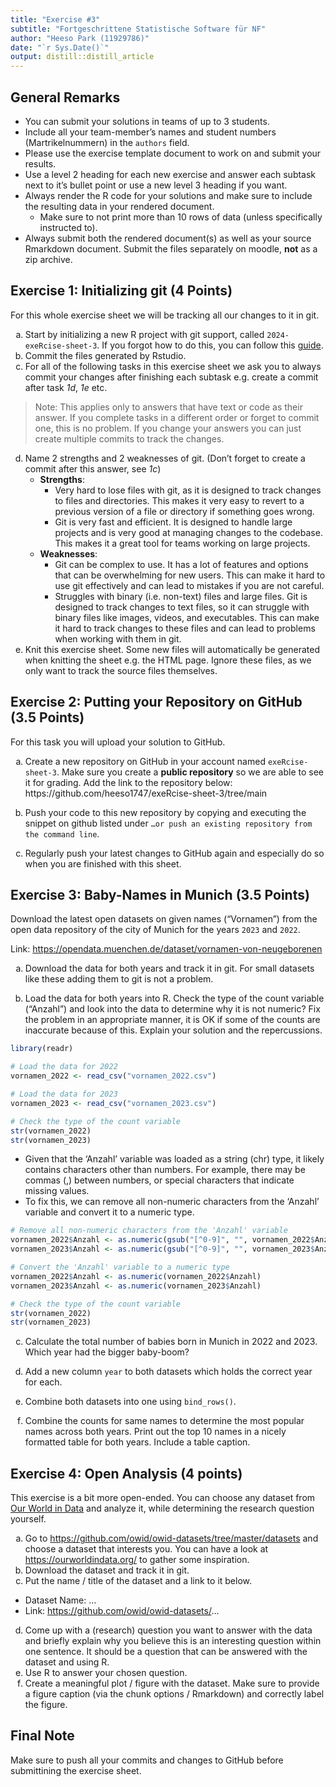 ```yaml
---
title: "Exercise #3"
subtitle: "Fortgeschrittene Statistische Software für NF"
author: "Heeso Park (11929786)"
date: "`r Sys.Date()`"
output: distill::distill_article
---
```


## General Remarks

-   You can submit your solutions in teams of up to 3 students.
-   Include all your team-member's names and student numbers
    (Martrikelnummern) in the `authors` field.
-   Please use the exercise template document to work on and submit your
    results.
-   Use a level 2 heading for each new exercise and answer each subtask
    next to it's bullet point or use a new level 3 heading if you want.
-   Always render the R code for your solutions and make sure to include
    the resulting data in your rendered document.
    -   Make sure to not print more than 10 rows of data (unless
        specifically instructed to).
-   Always submit both the rendered document(s) as well as your source
    Rmarkdown document. Submit the files separately on moodle, **not**
    as a zip archive.

## Exercise 1: Initializing git (4 Points)

For this whole exercise sheet we will be tracking all our changes to it
in git.

a)  Start by initializing a new R project with git support, called
    `2024-exeRcise-sheet-3`. If you forgot how to do this, you can
    follow this
    [guide](https://malikaihle.github.io/Introduction-RStudio-Git-GitHub/rstudio_project.html).
b)  Commit the files generated by Rstudio.
c)  For all of the following tasks in this exercise sheet we ask you to
    always commit your changes after finishing each subtask e.g. create
    a commit after task *1d*, *1e* etc.

> Note: This applies only to answers that have text or code as their
> answer. If you complete tasks in a different order or forget to commit
> one, this is no problem. If you change your answers you can just
> create multiple commits to track the changes.

d)  Name 2 strengths and 2 weaknesses of git. (Don't forget to create a
    commit after this answer, see *1c*)
    -  **Strengths**:
        -   Very hard to lose files with git, as it is designed to
            track changes to files and directories. This makes it very
            easy to revert to a previous version of a file or directory
            if something goes wrong.
        -   Git is very fast and efficient. It is designed to handle
            large projects and is very good at managing changes to the
            codebase. This makes it a great tool for teams working on
            large projects.
    - **Weaknesses**:
        -   Git can be complex to use. It has a lot of features and
            options that can be overwhelming for new users. This can
            make it hard to use git effectively and can lead to
            mistakes if you are not careful.
        -   Struggles with binary (i.e. non-text) files and large files.
            Git is designed to track changes to text files, so it can
            struggle with binary files like images, videos, and
            executables. This can make it hard to track changes to
            these files and can lead to problems when working with them
            in git.
        
e)  Knit this exercise sheet. Some new files will automatically be
    generated when knitting the sheet e.g. the HTML page. Ignore these
    files, as we only want to track the source files themselves.

## Exercise 2: Putting your Repository on GitHub (3.5 Points)

For this task you will upload your solution to GitHub.

a)  Create a new repository on GitHub in your account named
    `exeRcise-sheet-3`. Make sure you create a **public repository** so
    we are able to see it for grading. Add the link to the repository
    below:
    https://github.com/heeso1747/exeRcise-sheet-3/tree/main
    
b)  Push your code to this new repository by copying and executing the
    snippet on github listed under
    `…or push an existing repository from the command line`.
c)  Regularly push your latest changes to GitHub again and especially do
    so when you are finished with this sheet.

## Exercise 3: Baby-Names in Munich (3.5 Points)

Download the latest open datasets on given names ("Vornamen") from the
open data repository of the city of Munich for the years `2023` and
`2022`.

Link: <https://opendata.muenchen.de/dataset/vornamen-von-neugeborenen>

a)  Download the data for both years and track it in git. For small
    datasets like these adding them to git is not a problem.

b)  Load the data for both years into R. Check the type of the count
    variable ("Anzahl") and look into the data to determine why it is
    not numeric? Fix the problem in an appropriate manner, it is OK if
    some of the counts are inaccurate because of this. Explain your
    solution and the repercussions.
    
```r

library(readr)

# Load the data for 2022
vornamen_2022 <- read_csv("vornamen_2022.csv")

# Load the data for 2023
vornamen_2023 <- read_csv("vornamen_2023.csv")

# Check the type of the count variable
str(vornamen_2022)
str(vornamen_2023)
```
- Given that the 'Anzahl' variable was loaded as a string (chr) type, it likely contains characters other than numbers. For example, there may be commas (,) between numbers, or special characters that indicate missing values.
- To fix this, we can remove all non-numeric characters from the 'Anzahl' variable and convert it to a numeric type.



```r
# Remove all non-numeric characters from the 'Anzahl' variable
vornamen_2022$Anzahl <- as.numeric(gsub("[^0-9]", "", vornamen_2022$Anzahl))
vornamen_2023$Anzahl <- as.numeric(gsub("[^0-9]", "", vornamen_2023$Anzahl))

# Convert the 'Anzahl' variable to a numeric type
vornamen_2022$Anzahl <- as.numeric(vornamen_2022$Anzahl)
vornamen_2023$Anzahl <- as.numeric(vornamen_2023$Anzahl)

# Check the type of the count variable
str(vornamen_2022)
str(vornamen_2023)
```

c)  Calculate the total number of babies born in Munich in 2022
    and 2023. Which year had the bigger baby-boom?
    
d)  Add a new column `year` to both datasets which holds the correct
    year for each.

e)  Combine both datasets into one using `bind_rows()`.

f)  Combine the counts for same names to determine the most popular
    names across both years. Print out the top 10 names in a nicely
    formatted table for both years. Include a table caption.

## Exercise 4: Open Analysis (4 points)

This exercise is a bit more open-ended. You can choose any dataset from
[Our World in Data](https://ourworldindata.org/) and analyze it, while
determining the research question yourself.

a)  Go to <https://github.com/owid/owid-datasets/tree/master/datasets>
    and choose a dataset that interests you. You can have a look at
    <https://ourworldindata.org/> to gather some inspiration.
b)  Download the dataset and track it in git.
c)  Put the name / title of the dataset and a link to it below.

-   Dataset Name: ...
-   Link: <https://github.com/owid/owid-datasets/>...

d)  Come up with a (research) question you want to answer with the data
    and briefly explain why you believe this is an interesting question
    within one sentence. It should be a question that can be answered
    with the dataset and using R.
e)  Use R to answer your chosen question.
f)  Create a meaningful plot / figure with the dataset. Make sure to
    provide a figure caption (via the chunk options / Rmarkdown) and
    correctly label the figure.

## Final Note

Make sure to push all your commits and changes to GitHub before
submittining the exercise sheet.
